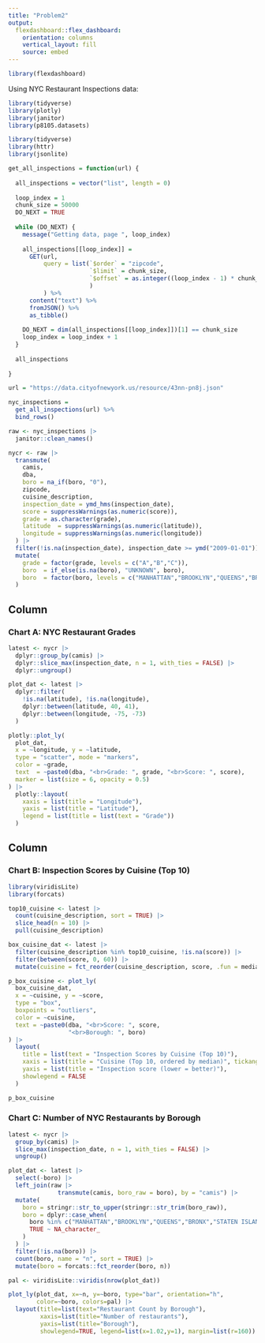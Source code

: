 ```yaml
---
title: "Problem2"
output: 
  flexdashboard::flex_dashboard:
    orientation: columns
    vertical_layout: fill
    source: embed
---
```


```r
library(flexdashboard)
```

Using NYC Restaurant Inspections data:

```r
library(tidyverse)
library(plotly)
library(janitor)
library(p8105.datasets)
```

```r
library(tidyverse)
library(httr)
library(jsonlite)

get_all_inspections = function(url) {
  
  all_inspections = vector("list", length = 0)
  
  loop_index = 1
  chunk_size = 50000
  DO_NEXT = TRUE
  
  while (DO_NEXT) {
    message("Getting data, page ", loop_index)
    
    all_inspections[[loop_index]] = 
      GET(url,
          query = list(`$order` = "zipcode",
                       `$limit` = chunk_size,
                       `$offset` = as.integer((loop_index - 1) * chunk_size)
                       )
          ) %>%
      content("text") %>%
      fromJSON() %>%
      as_tibble()
    
    DO_NEXT = dim(all_inspections[[loop_index]])[1] == chunk_size
    loop_index = loop_index + 1
  }
  
  all_inspections
  
}

url = "https://data.cityofnewyork.us/resource/43nn-pn8j.json"

nyc_inspections = 
  get_all_inspections(url) %>%
  bind_rows() 
```


```r
raw <- nyc_inspections |> 
  janitor::clean_names()
```

```r
nycr <- raw |>
  transmute(
    camis,
    dba,
    boro = na_if(boro, "0"),
    zipcode,
    cuisine_description,
    inspection_date = ymd_hms(inspection_date),
    score = suppressWarnings(as.numeric(score)),
    grade = as.character(grade),
    latitude  = suppressWarnings(as.numeric(latitude)),
    longitude = suppressWarnings(as.numeric(longitude))
  ) |>
  filter(!is.na(inspection_date), inspection_date >= ymd("2009-01-01")) |>
  mutate(
    grade = factor(grade, levels = c("A","B","C")),
    boro  = if_else(is.na(boro), "UNKNOWN", boro),
    boro  = factor(boro, levels = c("MANHATTAN","BROOKLYN","QUEENS","BRONX","STATEN ISLAND","UNKNOWN"))
  )
```


Column {data-width=650}
-----------------------------------------------------------------------

### Chart A: NYC Restaurant Grades

```r
latest <- nycr |>
  dplyr::group_by(camis) |>
  dplyr::slice_max(inspection_date, n = 1, with_ties = FALSE) |>
  dplyr::ungroup()
```

```r
plot_dat <- latest |>
  dplyr::filter(
    !is.na(latitude), !is.na(longitude),
    dplyr::between(latitude, 40, 41),
    dplyr::between(longitude, -75, -73)
  )
```

```r
plotly::plot_ly(
  plot_dat,
  x = ~longitude, y = ~latitude,
  type = "scatter", mode = "markers",
  color = ~grade, 
  text  = ~paste0(dba, "<br>Grade: ", grade, "<br>Score: ", score),
  marker = list(size = 6, opacity = 0.5)
) |>
  plotly::layout(
    xaxis = list(title = "Longitude"),
    yaxis = list(title = "Latitude"),
    legend = list(title = list(text = "Grade"))
  )
```



Column {data-width=350}
-----------------------------------------------------------------------

### Chart B: Inspection Scores by Cuisine (Top 10)

```r
library(viridisLite)
library(forcats)
```

```r
top10_cuisine <- latest |>
  count(cuisine_description, sort = TRUE) |>
  slice_head(n = 10) |>
  pull(cuisine_description)

box_cuisine_dat <- latest |>
  filter(cuisine_description %in% top10_cuisine, !is.na(score)) |>
  filter(between(score, 0, 60)) |>
  mutate(cuisine = fct_reorder(cuisine_description, score, .fun = median))

p_box_cuisine <- plot_ly(
  box_cuisine_dat,
  x = ~cuisine, y = ~score,
  type = "box",
  boxpoints = "outliers",
  color = ~cuisine,
  text = ~paste0(dba, "<br>Score: ", score, 
                 "<br>Borough: ", boro)
) |>
  layout(
    title = list(text = "Inspection Scores by Cuisine (Top 10)"),
    xaxis = list(title = "Cuisine (Top 10, ordered by median)", tickangle = -45),
    yaxis = list(title = "Inspection score (lower = better)"),
    showlegend = FALSE
  )

p_box_cuisine
```

### Chart C: Number of NYC Restaurants by Borough

```r
latest <- nycr |>
  group_by(camis) |>
  slice_max(inspection_date, n = 1, with_ties = FALSE) |>
  ungroup()

plot_dat <- latest |>
  select(-boro) |>
  left_join(raw |> 
              transmute(camis, boro_raw = boro), by = "camis") |>
  mutate(
    boro = stringr::str_to_upper(stringr::str_trim(boro_raw)),
    boro = dplyr::case_when(
      boro %in% c("MANHATTAN","BROOKLYN","QUEENS","BRONX","STATEN ISLAND") ~ boro,
      TRUE ~ NA_character_
    )
  ) |>
  filter(!is.na(boro)) |>
  count(boro, name = "n", sort = TRUE) |>
  mutate(boro = forcats::fct_reorder(boro, n))

pal <- viridisLite::viridis(nrow(plot_dat))

plot_ly(plot_dat, x=~n, y=~boro, type="bar", orientation="h",
        color=~boro, colors=pal) |>
  layout(title=list(text="Restaurant Count by Borough"),
         xaxis=list(title="Number of restaurants"),
         yaxis=list(title="Borough"),
         showlegend=TRUE, legend=list(x=1.02,y=1), margin=list(r=160))
```

